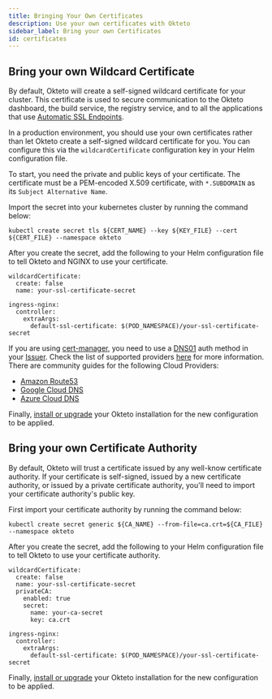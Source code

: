 ```yaml
---
title: Bringing Your Own Certificates
description: Use your own certificates with Okteto
sidebar_label: Bring your own Certificates
id: certificates
---
```


## Bring your own Wildcard Certificate

By default, Okteto will create a self-signed wildcard certificate for your cluster. This certificate is used to secure communication to the Okteto dashboard, the build service, the registry service, and to all the applications that use [Automatic SSL Endpoints](https://okteto.com/docs/cloud/ssl/).

In a production environment, you should use your own certificates rather than let Okteto create a self-signed wildcard certificate for you. You can configure this via the `wildcardCertificate` configuration key in your Helm configuration file.

To start, you need the private and public keys of your certificate. The certificate must be a PEM-encoded X.509 certificate, with `*.SUBDOMAIN` as its `Subject Alternative Name`.

Import the secret into your kubernetes cluster by running the command below:

```
kubectl create secret tls ${CERT_NAME} --key ${KEY_FILE} --cert ${CERT_FILE} --namespace okteto
```

After you create the secret, add the following to your Helm configuration file to tell Okteto and NGINX to use your certificate.

```
wildcardCertificate:
  create: false
  name: your-ssl-certificate-secret

ingress-nginx:
  controller:
    extraArgs:
      default-ssl-certificate: $(POD_NAMESPACE)/your-ssl-certificate-secret
```

If you are using [cert-manager](https://cert-manager.io/), you need to use a [DNS01](https://cert-manager.io/docs/configuration/acme/dns01/#delegated-domains-for-dns01) auth method in your [Issuer](https://cert-manager.io/docs/concepts/issuer/).
Check the list of supported providers [here](https://cert-manager.io/docs/configuration/acme/dns01/) for more information.
There are community guides for the following Cloud Providers:

- [Amazon Route53](https://community.okteto.com/t/how-do-i-configure-okteto-with-cert-manager-and-aws-route53/273/2)
- [Google Cloud DNS](https://community.okteto.com/t/how-do-i-configure-okteto-with-cert-manager-and-google-cloud-dns/274/2)
- [Azure Cloud DNS](https://community.okteto.com/t/how-do-i-configure-okteto-with-cert-manager-and-azure-cloud-dns/275/2)

Finally, [install or upgrade](/docs/self-hosted/install/deployment/) your Okteto installation for the new configuration to be applied.

## Bring your own Certificate Authority

By default, Okteto will trust a certificate issued by any well-know certificate authority. If your certificate is self-signed, issued by a new certificate authority, or issued by a private certificate authority, you'll need to import your certificate authority's public key.

First import your certificate authority by running the command below:

```
kubectl create secret generic ${CA_NAME} --from-file=ca.crt=${CA_FILE} --namespace okteto
```

After you create the secret, add the following to your Helm configuration file to tell Okteto to use your certificate authority.

```
wildcardCertificate:
  create: false
  name: your-ssl-certificate-secret
  privateCA:
    enabled: true
    secret:
      name: your-ca-secret
      key: ca.crt

ingress-nginx:
  controller:
    extraArgs:
      default-ssl-certificate: $(POD_NAMESPACE)/your-ssl-certificate-secret
```

Finally, [install or upgrade](/docs/self-hosted/install/deployment/) your Okteto installation for the new configuration to be applied.
